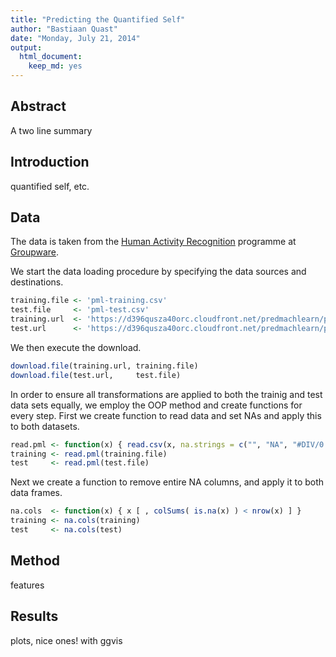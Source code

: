 ```yaml
---
title: "Predicting the Quantified Self"
author: "Bastiaan Quast"
date: "Monday, July 21, 2014"
output:
  html_document:
    keep_md: yes
---
```


## Abstract
A two line summary


## Introduction
quantified self, etc.


## Data
The data is taken from the [Human Activity Recognition](http://groupware.les.inf.puc-rio.br/har) programme at [Groupware](http://groupware.les.inf.puc-rio.br/).

We start the data loading procedure by specifying the data sources and destinations.
```r
training.file <- 'pml-training.csv'
test.file     <- 'pml-test.csv'
training.url  <- 'https://d396qusza40orc.cloudfront.net/predmachlearn/pml-training.csv'
test.url      <- 'https://d396qusza40orc.cloudfront.net/predmachlearn/pml-testing.csv'

```
We then execute the download.
```r
download.file(training.url, training.file)
download.file(test.url,     test.file)
```

In order to ensure all transformations are applied to both the trainig and test data sets equally, we employ the OOP method and create functions for every step. First we create function to read data and set NAs and apply this to both datasets.
```r
read.pml <- function(x) { read.csv(x, na.strings = c("", "NA", "#DIV/0!") ) }
training <- read.pml(training.file)
test     <- read.pml(test.file)
```
Next we create a function to remove entire NA columns, and apply it to both data frames.
```r
na.cols  <- function(x) { x [ , colSums( is.na(x) ) < nrow(x) ] }
training <- na.cols(training)
test     <- na.cols(test)
```

## Method
features


## Results
plots, nice ones! with ggvis
